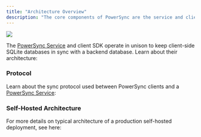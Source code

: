 ```yaml
---
title: "Architecture Overview"
description: "The core components of PowerSync are the service and client SDKs"
---
```


<Frame>
  <img src="/images/powersync-diagram-architecture-overview.png" />
</Frame>

The [PowerSync Service](/architecture/powersync-service) and client SDK operate in unison to keep client-side SQLite databases in sync with a backend database. Learn about their architecture:

<CardGroup cols="2">
  <Card title="PowerSync Service" icon="server" horizontal href="/architecture/powersync-service">
    
  </Card>
  <Card title="Client Architecture" icon="microchip" horizontal href="/architecture/client-architecture">
    
  </Card>
</CardGroup>

### Protocol

Learn about the sync protocol used between PowerSync clients and a [PowerSync Service](/architecture/powersync-service):

<CardGroup cols="2">
  <Card title="PowerSync Protocol" icon="network-wired" horizontal href="/architecture/powersync-protocol">
    
  </Card>
  <Card title="Consistency" icon="scale-balanced" horizontal href="/architecture/consistency">
    
  </Card>
</CardGroup>

### Self-Hosted Architecture

For more details on typical architecture of a production self-hosted deployment, see here:

<CardGroup cols="2">
  <Card title="Installation" icon="download" horizontal href="/self-hosting/installation">
    
  </Card>
</CardGroup>